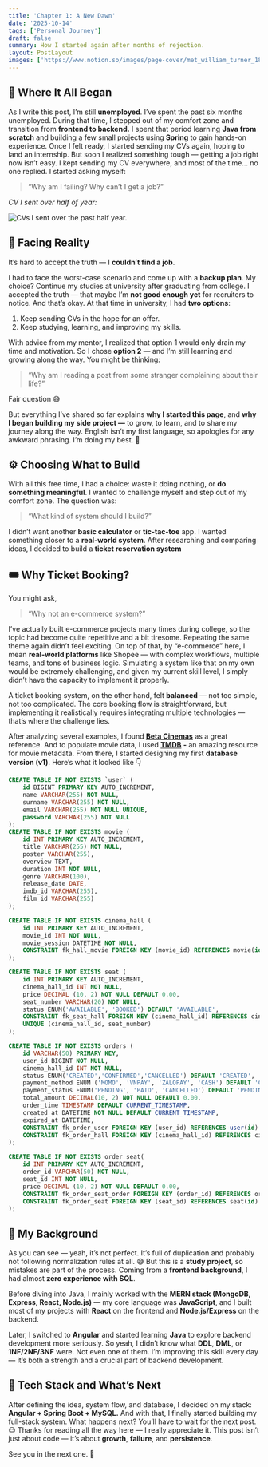 ```yaml
---
title: 'Chapter 1: A New Dawn'
date: '2025-10-14'
tags: ['Personal Journey']
draft: false
summary: How I started again after months of rejection.
layout: PostLayout
images: ['https://www.notion.so/images/page-cover/met_william_turner_1835.jpg']
---
```



## 💭 Where It All Began


As I write this post, I’m still **unemployed**. I’ve spent the past six months unemployed. During that time, I stepped out of my comfort zone and transition from **frontend to backend.** I spent that period learning **Java from scratch** and building a few small projects using **Spring** to gain hands-on experience. Once I felt ready, I started sending my CVs again, hoping to land an internship. 
But soon I realized something tough — getting a job right now isn’t easy. I kept sending my CV everywhere, and most of the time… no one replied. I started asking myself:

> “Why am I failing? Why can’t I get a job?”

_CV I sent over half of year:_


![CVs I sent over the past half year.](https://prod-files-secure.s3.us-west-2.amazonaws.com/efeae8fb-3b44-437e-a57e-be87cac69182/b9c350dd-1fc9-4db6-9810-278939935fe9/Screenshot_from_2025-10-15_01-40-34.png?X-Amz-Algorithm=AWS4-HMAC-SHA256&X-Amz-Content-Sha256=UNSIGNED-PAYLOAD&X-Amz-Credential=ASIAZI2LB4666LF73FTV%2F20251022%2Fus-west-2%2Fs3%2Faws4_request&X-Amz-Date=20251022T171351Z&X-Amz-Expires=3600&X-Amz-Security-Token=IQoJb3JpZ2luX2VjEHkaCXVzLXdlc3QtMiJGMEQCIHNumJOJpU10GcT3sCrDjd0WNHxYA7pGwDZFqsOxr9kGAiANTBw%2Btq4fly2%2Bfi0%2BD3f1rCV%2BGlitrNAu5cTeCrLYtyr%2FAwgxEAAaDDYzNzQyMzE4MzgwNSIMtT0cRI%2F0AJ0dUFRwKtwDNdXv%2FIYWSDamaS5UlqY3HvGhRQGRC4TAiLUyX%2F0pSLOIwkFS%2BEz3SNhQJZfPZGRTAvgB5iuFFL3fgjaqvpDdtUlPqc%2B1QA0FaZV%2B6Rbnmkv47m3MKHtyzOuPww7h4L9FEg%2FIppMCaYLDlIe2LiyliTngG8Ftkr6TCengQBa7oxFwcF08KoVJUyua4n%2FYUTmEkDgrTI614YmgvdWxQ323bYO84UIYGwgHdTsImM8ge2MnYgjMZe7sU6%2F9vAU40e0KplY%2BF4NpNk5xmJk0O%2FABq4s%2Bks1HFGZDANPmHAVXUorDj100jW0UCLRU80Sz%2FJ4QZRGj%2FeVf%2BJMcV%2F4WA5dHeYPdxGiP4DCLklFPpgATmGJ9uCcxIBnwpq3xa5xCMzYIt9Dgtkbdg0UhPG2uBlGC1Zj575eYwuQoDOgK2f%2F9sbt3Q%2Fv6MNIeoqsOypgUoevivKAbjTihwGoKpd9QQSp5YX4Wo6xx5F90gky9y9on0OBqi41GrobMcGtygh5eRF1kQ82EGayG0zVCtkPDhjR5O%2BtV1hmY20%2F89HJVoFUbUmynjA1VcACBxF2iHvCtSrek%2F5DJo00gvJ9gm7ShSWVli6tW4pjo0sB0CHppdKs5qeVgcL%2F4fg5oW0H1y64w54nkxwY6pgG%2BDlo118gIUb2C2yyXkS6%2BDIqiUFpMraPit3iQXr4%2BU09WLTl%2FfCrhmNpYLqDarbkvAWeMVaA4GEkXC815SgARHnySEAUEcAyVTU6XxXmYohsKACLSldTSkDf%2F%2B4uzvmZbElbRyH0zSk632bGwGHSiAp3uo6Dtw1nFgeY49%2BQMzbAYCFp5everHp1PlUod0kTZSbd6OuLH2QvMWA0Q%2BazOUnn1fS7w&X-Amz-Signature=488b2a9a81be12584561ebf3d377bf26a14beaf619938e08043b0f36f2d7f444&X-Amz-SignedHeaders=host&x-amz-checksum-mode=ENABLED&x-id=GetObject)


## 🥀 Facing Reality


It’s hard to accept the truth — I **couldn’t find a job**.


I had to face the worst-case scenario and come up with a **backup plan**. My choice? Continue my studies at university after graduating from college. I accepted the truth — that maybe I’m **not good enough yet** for recruiters to notice. And that’s okay. At that time in university, I had **two options**:

1. Keep sending CVs in the hope for an offer.
2. Keep studying, learning, and improving my skills.

With advice from my mentor, I realized that option 1 would only drain my time and motivation. So I chose **option 2** — and I’m still learning and growing along the way. You might be thinking:

> “Why am I reading a post from some stranger complaining about their life?”

Fair question 😅


But everything I’ve shared so far explains **why I started this page**, and **why I began building my side project —** to grow, to learn, and to share my journey along the way. English isn’t my first language, so apologies for any awkward phrasing. I’m doing my best. 🙏


## ⚙️ Choosing What to Build


With all this free time, I had a choice: waste it doing nothing, or **do something meaningful**. I wanted to challenge myself and step out of my comfort zone. The question was:

> “What kind of system should I build?”

I didn’t want another **basic calculator** or **tic-tac-toe** app. I wanted something closer to a **real-world system**. After researching and comparing ideas, I decided to build a **ticket reservation system**


## 🎟️ Why Ticket Booking?


You might ask,

> “Why not an e-commerce system?”

I’ve actually built e-commerce projects many times during college, so the topic had become quite repetitive and a bit tiresome. Repeating the same theme again didn’t feel exciting. On top of that, by “e-commerce” here, I mean **real-world platforms** like Shopee — with complex workflows, multiple teams, and tons of business logic. Simulating a system like that on my own would be extremely challenging, and given my current skill level, I simply didn’t have the capacity to implement it properly.

A ticket booking system, on the other hand, felt **balanced** — not too simple, not too complicated. The core booking flow is straightforward, but implementing it realistically requires integrating multiple technologies — that’s where the challenge lies.



After analyzing several examples, I found [**Beta Cinemas**](https://betacinemas.vn/home.htm) as a great reference. And to populate movie data, I used [**TMDB**](https://www.themoviedb.org/) **-** an amazing resource for movie metadata. From there, I started designing my first **database version (v1)**. Here’s what it looked like 👇


```sql
CREATE TABLE IF NOT EXISTS `user` (
	id BIGINT PRIMARY KEY AUTO_INCREMENT,
	name VARCHAR(255) NOT NULL,
	surname VARCHAR(255) NOT NULL,
	email VARCHAR(255) NOT NULL UNIQUE,
	password VARCHAR(255) NOT NULL
);
CREATE TABLE IF NOT EXISTS movie (
	id INT PRIMARY KEY AUTO_INCREMENT,
	title VARCHAR(255) NOT NULL,
	poster VARCHAR(255),
	overview TEXT,
	duration INT NOT NULL,
	genre VARCHAR(100),
	release_date DATE,
	imdb_id VARCHAR(255),
	film_id VARCHAR(255)
);

CREATE TABLE IF NOT EXISTS cinema_hall (
	id INT PRIMARY KEY AUTO_INCREMENT,
	movie_id INT NOT NULL,
	movie_session DATETIME NOT NULL,
	CONSTRAINT fk_hall_movie FOREIGN KEY (movie_id) REFERENCES movie(id) ON DELETE CASCADE
);

CREATE TABLE IF NOT EXISTS seat (
    id INT PRIMARY KEY AUTO_INCREMENT,
    cinema_hall_id INT NOT NULL,
    price DECIMAL (10, 2) NOT NULL DEFAULT 0.00,
    seat_number VARCHAR(20) NOT NULL,
    status ENUM('AVAILABLE', 'BOOKED') DEFAULT 'AVAILABLE',
    CONSTRAINT fk_seat_hall FOREIGN KEY (cinema_hall_id) REFERENCES cinema_hall(id) ON DELETE CASCADE,
    UNIQUE (cinema_hall_id, seat_number)
);

CREATE TABLE IF NOT EXISTS orders (
	id VARCHAR(50) PRIMARY KEY,
	user_id BIGINT NOT NULL,
	cinema_hall_id INT NOT NULL,
	status ENUM('CREATED','CONFIRMED','CANCELLED') DEFAULT 'CREATED', 
	payment_method ENUM ('MOMO', 'VNPAY', 'ZALOPAY', 'CASH') DEFAULT 'CASH',
	payment_status ENUM('PENDING', 'PAID', 'CANCELLED') DEFAULT 'PENDING',
	total_amount DECIMAL(10, 2) NOT NULL DEFAULT 0.00,
	order_time TIMESTAMP DEFAULT CURRENT_TIMESTAMP,
	created_at DATETIME NOT NULL DEFAULT CURRENT_TIMESTAMP,
	expired_at DATETIME,
	CONSTRAINT fk_order_user FOREIGN KEY (user_id) REFERENCES user(id) ON DELETE CASCADE,
	CONSTRAINT fk_order_hall FOREIGN KEY (cinema_hall_id) REFERENCES cinema_hall(id) ON DELETE CASCADE
);

CREATE TABLE IF NOT EXISTS order_seat(
	id INT PRIMARY KEY AUTO_INCREMENT,
	order_id VARCHAR(50) NOT NULL,
	seat_id INT NOT NULL,
	price DECIMAL (10, 2) NOT NULL DEFAULT 0.00,
	CONSTRAINT fk_order_seat_order FOREIGN KEY (order_id) REFERENCES orders(id) ON DELETE CASCADE,
	CONSTRAINT fk_order_seat FOREIGN KEY (seat_id) REFERENCES seat(id) ON DELETE CASCADE	
);
```


## 🧩 My Background


As you can see — yeah, it’s not perfect. It’s full of duplication and probably not following normalization rules at all. 😅 But this is a **study project**, so mistakes are part of the process. Coming from a **frontend background**, I had almost **zero experience with SQL**.


Before diving into Java, I mainly worked with the **MERN stack (MongoDB, Express, React, Node.js)** — my core language was **JavaScript**, and I built most of my projects with **React** on the frontend and **Node.js/Express** on the backend.


Later, I switched to **Angular** and started learning **Java** to explore backend development more seriously. So yeah, I didn’t know what **DDL**, **DML**, or **1NF/2NF/3NF** were. Not even one of them. I’m improving this skill every day — it’s both a strength and a crucial part of backend development.


## 🔧 Tech Stack and What’s Next


After defining the idea, system flow, and database, I decided on my stack: **Angular + Spring Boot + MySQL.** And with that, I finally started building my full-stack system. What happens next? You’ll have to wait for the next post. 😉 Thanks for reading all the way here — I really appreciate it. This post isn’t just about code — it’s about **growth**, **failure**, and **persistence**.


See you in the next one. 👋

